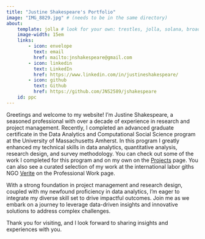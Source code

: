 ```yaml
---
title: "Justine Shakespeare's Portfolio"
image: "IMG_8829.jpg" # (needs to be in the same directory)
about:
    template: jolla # look for your own: trestles, jolla, solana, broadside, marquee. https://quarto.org/docs/websites/website-about.html
    image-width: 15em
    links:
        - icon: envelope
          text: email
          href: mailto:jnshakespeare@gmail.com
        - icon: linkedin
          text: LinkedIn
          href: https://www.linkedin.com/in/justineshakespeare/
        - icon: github
          text: Github
          href: https://github.com/JNS2589/jshakespeare
    id: ppc
---
```


Greetings and welcome to my website! I'm Justine Shakespeare, a seasoned professional with over a decade of experience in research and project management. Recently, I completed an advanced graduate certificate in the Data Analytics and Computational Social Science program at the University of Massachusetts Amherst. In this program I greatly enhanced my technical skills in data analytics, quantitative analysis, research design, and survey methodology. You can check out some of the work I completed for this program and on my own on the [Projects](https://jns2589.github.io/jshakespeare/Projects.html) page. You can also see a curated selection of my work at the international labor giths NGO [Verite](http://verite.org) on the Professional Work page. 


With a strong foundation in project management and research design, coupled with my newfound proficiency in data analytics, I'm eager to integrate my diverse skill set to drive impactful outcomes. Join me as we embark on a journey to leverage data-driven insights and innovative solutions to address complex challenges.

Thank you for visiting, and I look forward to sharing insights and experiences with you.